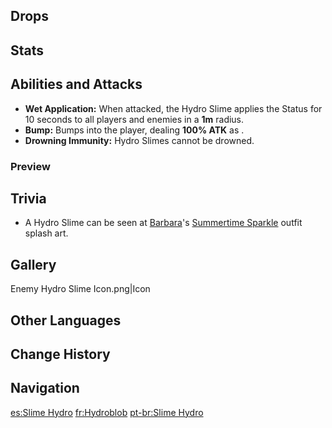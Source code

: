 {{Enemy Infobox
|title    = Rolling Elemental
|image    = Enemy Hydro Slime.png
|element  = Hydro
|type     = Common Enemies
|family   = Elemental Lifeforms
|group    = Slimes
|location = Multiple
}}
{{Description|A small monster created by the sedimentation of Hydro dispersed throughout nature.<br />Legend has it that some people would use Hydro [[Slimes]] as an emergency water source, packing them in preparation for travels through dry regions or deep domains. But due to the high concentration of Hydro within these slimes, direct ingestion is, in fact, harmful to the human body.|[[Archive]]}}
{{Enemy Intro}}

==Drops==
{{Drops|Slimes}}

==Stats==
{{Enemy Stats|hydro_res=Immune|hp_ratio=0.8|atk_ratio=.6|hp_type=1}}

==Abilities and Attacks==
*'''Wet Application:''' When attacked, the Hydro Slime applies the {{Color|Wet}} Status for 10 seconds to all players and enemies in a '''1m''' radius.
*'''Bump:''' Bumps into the player, dealing '''100% ATK''' as {{Color|Hydro DMG}}.
*'''Drowning Immunity:''' Hydro Slimes cannot be drowned.

===Preview===
{{Preview
|size=185px
|file=Hydro Slime Bump
|caption=Bump
}}

==Trivia==
*A Hydro Slime can be seen at [[Barbara]]'s [[Summertime Sparkle]] outfit splash art.

==Gallery==
<gallery hideaddbutton="true" captionalign="center">
Enemy Hydro Slime Icon.png|Icon
</gallery>

==Other Languages==
{{Other Languages
|en      = Hydro Slime
|zhs     = 水史莱姆
|zhs_rm  = Shuǐ Shǐláimǔ
|zht     = 水史萊姆
|zht_rm  = Shuǐ Shǐláimǔ
|zh_tl   = {{Lex|Hydro|zh}} Slime
|ja      = 水スライム
|ja_rm   = Mizu Suraimu
|ja_tl   = {{Lex|Hydro|ja}} Slime
|ko      = 물 슬라임
|ko_rm   = Mul Seullaim
|ko_tl   = {{Lex|Hydro|ko}} Slime
|es      = Slime Hydro
|es_tl   = Hydro Slime
|fr      = Hydroblob
|fr_tl   = Hydro Blob
|ru      = Гидро слайм
|ru_tl   = Hydro Slime
|th      = Hydro Slime
|vi      = Slime Thủy
|vi_tl   = {{Lex|Hydro|vi}} Slime
|de      = Hydro-Schleim
|de_tl   = Hydro Slime
|id      = Hydro Slime
|pt      = Slime Hydro
|pt_tl   = Hydro Slime
}}

==Change History==
{{Change History|1.0}}

==Navigation==
{{Enemy Navbox|type=Common}}

[[es:Slime Hydro]]
[[fr:Hydroblob]]
[[pt-br:Slime Hydro]]